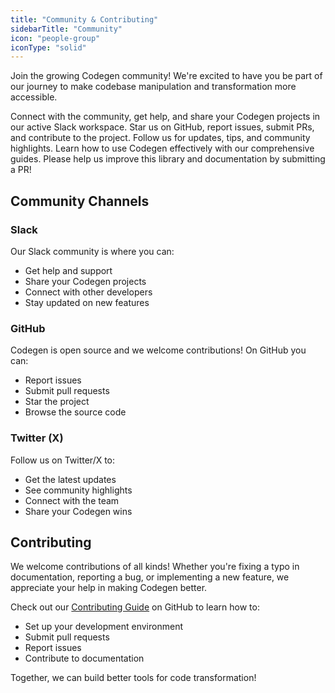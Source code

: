 ```yaml
---
title: "Community & Contributing"
sidebarTitle: "Community"
icon: "people-group"
iconType: "solid"
---
```


Join the growing Codegen community! We're excited to have you be part of our journey to make codebase manipulation and transformation more accessible.

<CardGroup cols={2}>
  <Card
    title="Join our Slack"
    icon="slack"
    href="https://join.slack.com/t/codegen-community/shared_invite/..."
  >
    Connect with the community, get help, and share your Codegen projects in our
    active Slack workspace.
  </Card>
  <Card
    title="GitHub"
    icon="github"
    href="https://github.com/codegen-sh/codegen-sdk"
  >
    Star us on GitHub, report issues, submit PRs, and contribute to the project.
  </Card>
  <Card title="Twitter (X)" icon="twitter" href="https://twitter.com/codegen">
    Follow us for updates, tips, and community highlights.
  </Card>
  <Card
    title="Documentation"
    icon="book-open"
    href="/introduction/getting-started"
  >
    Learn how to use Codegen effectively with our comprehensive guides.
  </Card>
</CardGroup>

<Tip>
  Please help us improve this library and documentation by submitting a PR!
</Tip>

## Community Channels

### Slack

Our Slack community is where you can:

- Get help and support
- Share your Codegen projects
- Connect with other developers
- Stay updated on new features

### GitHub

Codegen is open source and we welcome contributions! On GitHub you can:

- Report issues
- Submit pull requests
- Star the project
- Browse the source code

### Twitter (X)

Follow us on Twitter/X to:

- Get the latest updates
- See community highlights
- Connect with the team
- Share your Codegen wins

## Contributing

We welcome contributions of all kinds! Whether you're fixing a typo in documentation, reporting a bug, or implementing a new feature, we appreciate your help in making Codegen better.

Check out our [Contributing Guide](https://github.com/codegen-sh/codegen-sdk/blob/main/CONTRIBUTING.md) on GitHub to learn how to:

- Set up your development environment
- Submit pull requests
- Report issues
- Contribute to documentation

Together, we can build better tools for code transformation!
